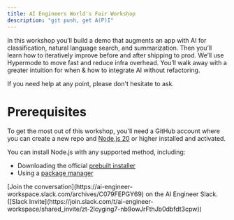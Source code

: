 ```yaml
---
title: AI Engineers World's Fair Workshop
description: "git push, get A(P)I"
---
```


In this workshop you’ll build a demo that augments an app with AI for classification, natural language search, and summarization. Then you’ll learn how to iteratively improve before and after shipping to prod. We’ll use Hypermode to move fast and reduce infra overhead. You’ll walk away with a greater intuition for when & how to integrate AI without refactoring.

If you need help at any point, please don't hesitate to ask.

# Prerequisites

To get the most out of this workshop, you'll need a GitHub account where you can create a new repo and [Node.js 20](https://nodejs.org/) or higher installed and activated.

You can install Node.js with any supported method, including:

- Downloading the official [prebuilt installer](https://nodejs.org/en/download)
- Using a [package manager](https://nodejs.org/en/download/package-manager)

<Tip>
  [Join the conversation](https://ai-engineer-workspace.slack.com/archives/C079FEPGY69) on the AI Engineer
  Slack. ([Slack Invite](https://join.slack.com/t/ai-engineer-workspace/shared_invite/zt-2lcyging7-nb9owJrFthJb0dbfdt3cpw))
</Tip>
